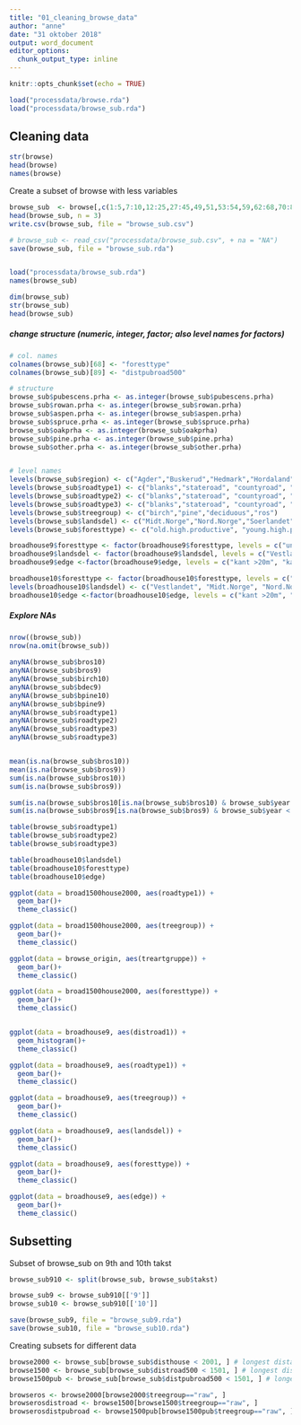 ```yaml
---
title: "01_cleaning_browse_data"
author: "anne"
date: "31 oktober 2018"
output: word_document
editor_options: 
  chunk_output_type: inline
---
```


```r
knitr::opts_chunk$set(echo = TRUE)
```


```r
load("processdata/browse.rda")
load("processdata/browse_sub.rda")
```

## Cleaning data
```r
str(browse)
head(browse)
names(browse)

```

Create a subset of browse with less variables
```r
browse_sub  <- browse[,c(1:5,7:10,12:25,27:45,49,51,53:54,59,62:68,70:82,87:88,96:104,109:119)]
head(browse_sub, n = 3)
write.csv(browse_sub, file = "browse_sub.csv")

# browse_sub <- read_csv("processdata/browse_sub.csv", + na = "NA")
save(browse_sub, file = "browse_sub.rda")


load("processdata/browse_sub.rda")
names(browse_sub)
```


```r
dim(browse_sub)
str(browse_sub)
head(browse_sub)

```

##### change structure (numeric, integer, factor; also level names for factors)
```r
# col. names
colnames(browse_sub)[68] <- "foresttype"
colnames(browse_sub)[89] <- "distpubroad500"

# structure
browse_sub$pubescens.prha <- as.integer(browse_sub$pubescens.prha)
browse_sub$rowan.prha <- as.integer(browse_sub$rowan.prha)
browse_sub$aspen.prha <- as.integer(browse_sub$aspen.prha)
browse_sub$spruce.prha <- as.integer(browse_sub$spruce.prha)
browse_sub$oakprha <- as.integer(browse_sub$oakprha)
browse_sub$pine.prha <- as.integer(browse_sub$pine.prha)
browse_sub$other.prha <- as.integer(browse_sub$other.prha)


# level names
levels(browse_sub$region) <- c("Agder","Buskerud","Hedmark","Hordaland","More.Romsdal","Nord.Trondelag","Nordland","Oppland", "Ostfold.Akershus","Rogaland","Sogn.Fjordane","Sor.Trondelag","Troms","Vestfold.Telemark")
levels(browse_sub$roadtype1) <- c("blanks","stateroad", "countyroad", "municipalityroad") 
levels(browse_sub$roadtype2) <- c("blanks","stateroad", "countyroad", "municipalityroad","privateroad") 
levels(browse_sub$roadtype3) <- c("blanks","stateroad", "countyroad", "municipalityroad","privateroad", "forestroad") 
levels(browse_sub$treegroup) <- c("birch","pine","deciduous","ros")
levels(browse_sub$landsdel) <- c("Midt.Norge","Nord.Norge","Soerlandet","Vestlandet","Oestlandet.vest", "Oestlandet.oest")
levels(browse_sub$foresttype) <- c("old.high.productive", "young.high.productive","old.low.productive","young.low.productive", "unproductive")

broadhouse9$foresttype <- factor(broadhouse9$foresttype, levels = c("unproductive", "old.high.productive", "young.high.productive", "old.low.productive", "young.low.productive"))
broadhouse9$landsdel <- factor(broadhouse9$landsdel, levels = c("Vestlandet", "Midt.Norge", "Nord.Norge", "Soerlandet", "Oestlandet.vest", "Oestlandet.oest"))
broadhouse9$edge <-factor(broadhouse9$edge, levels = c("kant >20m", "kant <10m", "kant 10-20m", "mangler kant")) 

broadhouse10$foresttype <- factor(broadhouse10$foresttype, levels = c("unproductive", "old.high.productive", "young.high.productive", "old.low.productive", "young.low.productive"))
levels(broadhouse10$landsdel) <- c("Vestlandet", "Midt.Norge", "Nord.Norge", "Soerlandet", "Oestlandet.vest", "Oestlandet.oest")
broadhouse10$edge <-factor(broadhouse10$edge, levels = c("kant >20m", "kant <10m", "kant 10-20m", "mangler kant")) 

```

##### Explore NAs
```r
nrow((browse_sub))
nrow(na.omit(browse_sub))
  
anyNA(browse_sub$bros10)
anyNA(browse_sub$bros9)
anyNA(browse_sub$birch10)
anyNA(browse_sub$bdec9)
anyNA(browse_sub$bpine10)
anyNA(browse_sub$bpine9)
anyNA(browse_sub$roadtype1)
anyNA(browse_sub$roadtype2)
anyNA(browse_sub$roadtype3)
anyNA(browse_sub$roadtype3)


mean(is.na(browse_sub$bros10))
mean(is.na(browse_sub$bros9))
sum(is.na(browse_sub$bros10))
sum(is.na(browse_sub$bros9))

sum(is.na(browse_sub$bros10[is.na(browse_sub$bros10) & browse_sub$year > 2010]))
sum(is.na(browse_sub$bros9[is.na(browse_sub$bros9) & browse_sub$year < 2009]))

```



```r
table(browse_sub$roadtype1)
table(browse_sub$roadtype2)
table(browse_sub$roadtype3)

table(broadhouse10$landsdel)
table(broadhouse10$foresttype)
table(broadhouse10$edge)

```
```r
ggplot(data = broad1500house2000, aes(roadtype1)) +
  geom_bar()+
  theme_classic()

ggplot(data = broad1500house2000, aes(treegroup)) +
  geom_bar()+
  theme_classic()

ggplot(data = browse_origin, aes(treartgruppe)) +
  geom_bar()+
  theme_classic()

ggplot(data = broad1500house2000, aes(foresttype)) +
  geom_bar()+
  theme_classic()


ggplot(data = broadhouse9, aes(distroad1)) +
  geom_histogram()+
  theme_classic()

ggplot(data = broadhouse9, aes(roadtype1)) +
  geom_bar()+
  theme_classic()

ggplot(data = broadhouse9, aes(treegroup)) +
  geom_bar()+
  theme_classic()

ggplot(data = broadhouse9, aes(landsdel)) +
  geom_bar()+
  theme_classic()

ggplot(data = broadhouse9, aes(foresttype)) +
  geom_bar()+
  theme_classic()

ggplot(data = broadhouse9, aes(edge)) +
  geom_bar()+
  theme_classic()
```





## Subsetting

Subset of browse_sub on 9th and 10th takst
```r
browse_sub910 <- split(browse_sub, browse_sub$takst)

browse_sub9 <- browse_sub910[['9']]
browse_sub10 <- browse_sub910[['10']]

save(browse_sub9, file = "browse_sub9.rda")
save(browse_sub10, file = "browse_sub10.rda")

```




Creating subsets for different data
```r
browse2000 <- browse_sub[browse_sub$disthouse < 2001, ] # longest distance to house 2000m
browse1500 <- browse_sub[browse_sub$distroad500 < 1501, ] # longest distance to any road (that is further than 500m from a house) 1500m
browse1500pub <- browse_sub[browse_sub$distpubroad500 < 1501, ] # longest distance to public roads (that are further than 500m from a house) 1500m

browseros <- browse2000[browse2000$treegroup=="raw", ]
browserosdistroad <- browse1500[browse1500$treegroup=="raw", ]
browserosdistpubroad <- browse1500pub[browse1500pub$treegroup=="raw", ]
```






